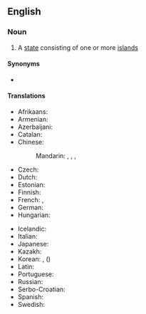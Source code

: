 {{also|island-state}}
==English==
{{wikipedia}}

===Noun===
{{en-noun}}

# A [[state]] consisting of one or more [[island]]s

====Synonyms====
* {{l|en|island country}}

====Translations====
{{trans-top|state consisting of one or more islands}}
* Afrikaans: {{t|af|eilandnasie}}
* Armenian: {{t|hy|կղզի-պետություն}}
* Azerbaijani: {{t|az|ada ölkəsi}}
* Catalan: {{t|ca|estat insular}}
* Chinese:
*: Mandarin: {{t|cmn|島嶼國家|sc=Hani}}, {{t|cmn|岛屿国家|tr=dǎoyǔ guójiā|sc=Hani}}, {{t+|cmn|島國|sc=Hani}}, {{t+|cmn|岛国|tr=dǎoguó|sc=Hani}}
* Czech: {{t|cs|ostrovní stát}}
* Dutch: {{t+|nl|eilandstaat|m}}
* Estonian: {{t|et|saareriik}}
* Finnish: {{t+|fi|saarivaltio}}
* French: {{t+|fr|pays insulaire|m}}, {{t|fr|État insulaire|m}}
* German: {{t+|de|Inselstaat|m}}
* Hungarian: {{t+|hu|szigetország}}
{{trans-mid}}
* Icelandic: {{t+|is|eyríki|n}}
* Italian: {{t|it|stato insulare|m}}
* Japanese: {{t+|ja|島国|tr=しまぐに, shimaguni|sc=Jpan}}
* Kazakh: {{t|kk|аралдық ел|sc=Cyrl}}
* Korean: {{t+|ko|섬나라}}, {{t|ko|도국|sc=Kore}} ({{t+|ko|島國|sc=Kore}})
* Latin: {{t|la|civitas insularis}}
* Portuguese: {{t|pt|estado insular|m}}
* Russian: {{t|ru|островно́е госуда́рство|n}}
* Serbo-Croatian: {{t|sh|ostrvska država}}
* Spanish: {{t|es|estado insular|m}}
* Swedish: {{t+|sv|östat|c}}
{{trans-bottom}}